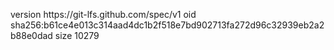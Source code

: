 version https://git-lfs.github.com/spec/v1
oid sha256:b61ce4e013c314aad4dc1b2f518e7bd902713fa272d96c32939eb2a2b88e0dad
size 10279
